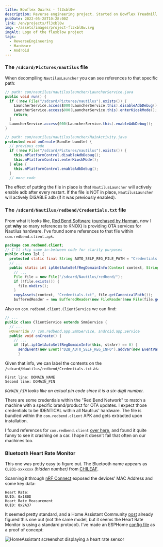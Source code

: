 ```yaml
---
title: Bowflex Quirks - fl3xbl0w
description: Reverse engineering project. Started on Bowflex Treadmill 22 but ended up generalized to any Android powered machine sold by Nautilus Inc. (Nautilus, Bowflex, Schwinn).
pubDate: 2022-05-28T10:28:00Z
link: /en/projects/fl3xbl0w
img: ~/assets/images/project-fl3xbl0w.svg
imgAlt: Logo of the flexblow project
tags:
  - ReverseEngineering
  - Hardware
  - Android
---
```


### The `/sdcard/Pictures/nautilus` file

When decompiling `NautilusLauncher` you can see references to that specific path:
```java
// path: com/nautilus/nautiluslauncher/LauncherService.java
public void run() {
  if (!new File("/sdcard/Pictures/nautilus").exists()) {
    LauncherService.access$000(LauncherService.this).disableAdbDebug();
    LauncherService.access$000(LauncherService.this).enterKioskMode();
    return;
  }
  LauncherService.access$000(LauncherService.this).enableAdbDebug();
}
```

```java
// path: com/nautilus/nautiluslauncher/MainActivity.java
protected void onCreate(Bundle bundle) {
  // previous code
  if (!new File("/sdcard/Pictures/nautilus").exists()) {
    this.mPlatformControl.disableAdbDebug();
    this.mPlatformControl.enterKioskMode();
  } else {
    this.mPlatformControl.enableAdbDebug();
  }
  // more code
```

The effect of putting the file in place is that `NautilusLauncher` will actively enable adb after every restart. If the file is NOT in place, `NautilusLauncher` will actively DISABLE adb (if it was previously enabled).


### The `/sdcard/Nautilus/redbend/Credentials.txt` file

From what it looks like, [Red Bend Software](https://en.wikipedia.org/wiki/Red_Bend_Software) ([purchased by Harman](https://news.harman.com/releases/harman-completes-acquisition-of-redbend), now I get **why** so many references to KNOX) is providing OTA services for Nautilus hardware. I've found some references to that file within `com.redbend.client.apk`.

```java
package com.redbend.client;
// I'll skip some in-between code for clarity purposes
public class Ipl {
  protected static final String AUTO_SELF_REG_FILE_PATH = "Credentials.txt";
  // ...
  public static int iplGetAutoSelfRegDomainInfo(Context context, String[] strArr) {
    // ...
    File file = new File("/sdcard/Nautilus/redbend/");
    if (!file.exists()) {
      file.mkdirs();
    }
    copyAssets(context, "Credentials.txt", file.getCanonicalPath());
    bufferedReader = new BufferedReader(new FileReader(new File(file.getAbsoluteFile(), "Credentials.txt")));

```

Also on `com.redbend.client.ClientService` we can find:

```java
// ...
public class ClientService extends SmmService {
  // ...
  @Override // com.redbend.app.SmmService, android.app.Service
  public void onCreate() {
    // ...
    if (Ipl.iplGetAutoSelfRegDomainInfo(this, strArr) == 0) {
      sendEvent(new Event("D2B_AUTO_SELF_REG_INFO").addVar(new EventVar("DMA_VAR_AUTO_SELF_REG_DOMAIN_NAME", strArr[0])).addVar(new EventVar("DMA_VAR_AUTO_SELF_REG_DOMAIN_PIN", strArr[1])));
      }
```

Given that info, we can label the contents on the `/sdcard/Nautilus/redbend/Credentials.txt` as:

```
First line: DOMAIN_NAME
Second line: DOMAIN_PIN
```

*`DOMAIN_PIN` looks like an actual pin code since it is a six-digit number.*

There are some credentials within the "Red Bend Network" to match a machine with a specific brand/product for OTA updates. I expect those credentials to be IDENTICAL within all Nautilus' hardware. The file is bundled within the `com.redbend.client` APK and gets extracted upon installation.


I found references for `com.redbend.client` [over here](https://www.mdxers.org/threads/com-redbend-clent-has-stopped.175897/), and found it quite funny to see it crashing on a car. I hope it doesn't fail that often on our machines too.


### Bluetooth Heart Rate Monitor

This one was pretty easy to figure out. The Bluetooth name appears as `CL831-xxxxxxx` *(hidden number)* from [CHILEAF](https://www.chileaf.com/copy-cl830-health-monitor-armband-heart-rate-monitor-product/).

Scanning it through [nRF Connect](https://www.nordicsemi.com/Products/Development-tools/nRF-Connect-for-mobile) exposed the devices' MAC Address and some key data:
```
Heart Rate:
UUID: 0x180D
Heart Rate Measurement
UUID: 0x2A37
```

It seemed pretty standard, and a Home Assistant Community [post](https://community.home-assistant.io/t/ble-heartrate-monitor/300354/39) already figured this one out (not the same model, but it seems the Heart Rate Monitor is using a standard protocol). I've made an ESPHome [config file](https://github.com/barrenechea/esphome-config-files/blob/master/bowflex-hr-monitor.yaml) as a proof of concept:

<Image src={HomeAssistantSensor} alt="HomeAssistant screenshot displaying a heart rate sensor" format="webp" />
